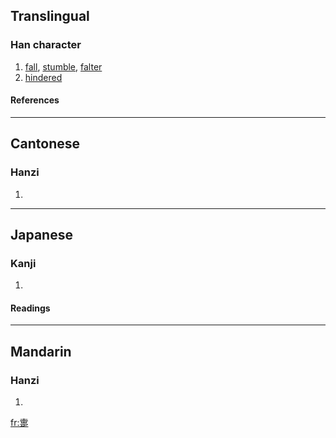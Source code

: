 ==Translingual==
===Han character===
{{Han char|rn=103|rad=疋|as=09|sn=14|four=4080<sub>1</sub>|canj=十月田弓人 (JBWNO)}}
# [[fall]], [[stumble]], [[falter]]
# [[hindered]]
====References====
{{Han ref|kx=0768.020|dkj=22006|dj=1178.070|hdz=42751.030|uh=7590|ud=30096|bh=E2D9|bd=58073}}

----
==Cantonese==
===Hanzi===
{{yue-hanzi|jyut=|y=ji3}}
# {{defn|Cantonese}}

----
==Japanese==
===Kanji===
{{ja-kanji|grade=|rs=疋09}}
# {{defn|Japanese}} 
====Readings====
{{ja-readings|on=[[ち]] (chi), [[し]] (shi), [[てい]] (tei), [[たい]] (tai)|kun=[[つまずく]] (tsumazuku)|nanori=}}

----
==Mandarin==
===Hanzi===
{{cmn-hanzi|pin=[[dì]] (di4), [[zhì]] (zhi4)|wg=ti<sup>4</sup>, chih<sup>4</sup>}}
# {{defn|Mandarin}}

[[fr:疐]]